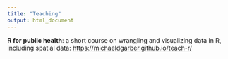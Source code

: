```yaml
---
title: "Teaching"
output: html_document
---
```


**R for public health**: a short course on wrangling and visualizing data in R, including spatial data: <https://michaeldgarber.github.io/teach-r/>
